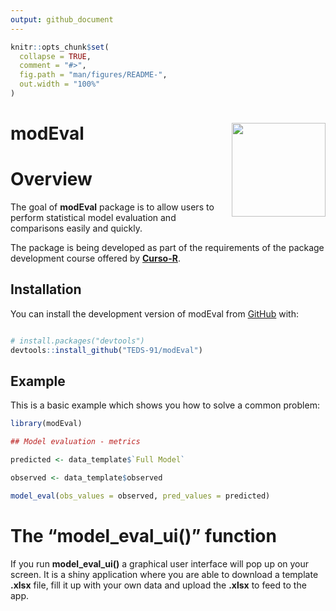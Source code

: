 ```yaml
---
output: github_document
---
```


<!-- README.md is generated from README.Rmd. Please edit that file -->

```r
knitr::opts_chunk$set(
  collapse = TRUE,
  comment = "#>",
  fig.path = "man/figures/README-",
  out.width = "100%"
)
```


# modEval <img src="man/figures/logo.png" align ="right" width="150" />

# Overview

<!-- badges: start -->
<!-- badges: end -->

The goal of __modEval__ package is to allow users to perform statistical model evaluation and comparisons easily and quickly.  

The package is being developed as part of the requirements of the package development course offered by [__Curso-R__](https://curso-r.com/).

## Installation

You can install the development version of modEval from [GitHub](https://github.com/) with:

``` r

# install.packages("devtools")
devtools::install_github("TEDS-91/modEval")

```

## Example

This is a basic example which shows you how to solve a common problem:

```r

library(modEval)

## Model evaluation - metrics

predicted <- data_template$`Full Model`

observed <- data_template$observed

model_eval(obs_values = observed, pred_values = predicted)

```



# The "model_eval_ui()" function

If you run __model_eval_ui()__ a graphical user interface will pop up on your screen. It is a shiny application where you are able to download a template __.xlsx__ file, fill it up with your own data and upload the __.xlsx__ to feed to the app. 
